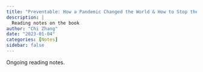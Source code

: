 ```yaml
---
title: "Preventable: How a Pandemic Changed the World & How to Stop the Next One - Devi Sridhar"
description: |
  Reading notes on the book
author: "Chi Zhang"
date: "2023-01-04"
categories: [Notes]
sidebar: false
---
```


Ongoing reading notes. 